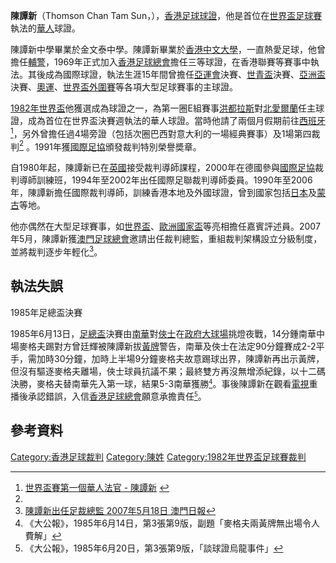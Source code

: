 {{noteTA
|G1=足球
}}
{{infobox football official
|                name = 陳譚新
|               image = Thomson Chan Tam-Sun.JPG
|            fullname = 陳譚新
|     englishfullname = Thomson Chan Tam-Sun
|         dateofbirth = {{birth date and age|1941|5|8}}
|         cityofbirth = 
|      countryofbirth = [[中國|中國]]
|         dateofdeath = 
|         cityofdeath = 
|      countryofdeath = 
|     otheroccupation = 體育教師<br>[[香港輔助警察隊|輔警]]<br>[[康文署|康文署]]總康體主任<ref name="快週刊">[http://www.xpweekly.com/common/content_view.htm?topic_id=0101&ref=8390&head=世盃球證冇得彈 陳譚新 快週刊 202期]</ref>
|               years = 1969-1990<ref name="快週刊"/> 
|              league = [[香港足球聯賽|香港足球聯賽]]
|                role = 球證
|  internationalyears = 1975-1990<ref name="快週刊"/>
|       confederation = [[FIFA|FIFA]]國際球證
|   internationalrole = 球證
}}

'''陳譚新'''（Thomson Chan Tam Sun，{{bd|1941年|5月8日}}），[[香港|香港]][[足球裁判|足球球證]]，他是首位在[[世界盃足球賽|世界盃足球賽]]執法的[[華人|華人]]球證。

陳譚新中學畢業於金文泰中學。陳譚新畢業於[[香港中文大學|香港中文大學]]，一直熱愛足球，他曾擔任[[香港輔助警察隊|輔警]]，1969年正式加入[[香港足球總會|香港足球總會]]擔任三等球證，在香港聯賽等賽事中執法。其後成為國際球證，執法生涯15年間曾擔任[[亞運會|亞運會]]決賽、[[世青盃|世青盃]]決賽、[[亞洲盃足球賽|亞洲盃]]決賽、[[奧運|奧運]]、[[世界盃外圍賽|世界盃外圍賽]]等各項大型足球賽事的主球證。 

[[1982年世界盃|1982年世界盃]]他獲選成為球證之一，為第一圈E組賽事[[洪都拉斯國家足球隊|洪都拉斯]]對[[北愛爾蘭足球代表隊|北愛爾蘭]]任主球證，成為首位在世界盃決賽週執法的華人球證。當時他請了兩個月假期前往[[西班牙|西班牙]]<ref>[http://enjoy.eastday.com/epublish/big5/paper309/20020514/class030900001/hwz687779.htm 世界盃賽第一個華人法官 - 陳譚新] {{webarchive|url=https://web.archive.org/web/20070311094222/http://enjoy.eastday.com/epublish/big5/paper309/20020514/class030900001/hwz687779.htm |date=2007-03-11 }}</ref>，另外曾擔任過4場旁證（包括次圈巴西對意大利的一場經典賽事）及1場第四裁判<ref name="快週刊"/> 。1991年獲[[國際足協|國際足協]]頒發裁判特別榮譽奬章。

自1980年起，陳譚新已在[[英國|英國]]接受裁判導師課程，2000年在德國參與[[國際足協|國際足協]]裁判導師訓練班，1994年至2002年出任國際足聯裁判導師委員。1990年至2006年，陳譚新擔任國際裁判導師，訓練香港本地及外國球證，曾到國家包括[[日本|日本]]及[[蒙古|蒙古]]等地。

他亦偶然在大型足球賽事，如[[世界盃|世界盃]]、[[歐洲國家盃|歐洲國家盃]]等亮相擔任嘉賓評述員。2007年5月，陳譚新獲[[澳門足球總會|澳門足球總會]]邀請出任裁判總監，重組裁判架構設立分級制度，並將裁判逐步年輕化<ref>[http://space.qoos.com/?action-viewnews-itemid-41865 陳譚新出任足裁總監 2007年5月18日 澳門日報]</ref>。

==執法失誤==
;1985年足總盃決賽
1985年6月13日，[[香港足總盃|足總盃]]決賽由[[南華足球隊|南華]]對[[俠士足球隊|俠士]]在[[香港大球場|政府大球場]]挑燈夜戰，14分鍾南華中場麥格夫踢對方曾廷輝被陳譚新拔[[黃牌|黃牌]]警告，南華及俠士在法定90分鐘賽成2-2平手，需加時30分鐘，加時上半場9分鐘麥格夫故意踢球出界，陳譚新再出示黃牌，但沒有驅逐麥格夫離場，俠士球員抗議不果；最終雙方再沒無增添紀錄，以十二碼決勝，麥格夫替南華先入第一球，結果5-3南華獲勝<small><ref>《大公報》，1985年6月14日，第3張第9版，副題「麥格夫兩黃牌無出場令人費解」</ref></small>。事後陳譚新在觀看[[電視|電視]]重播後承認錯誤，入信[[香港足球總會|香港足球總會]]願意承擔責任<small><ref>《大公報》，1985年6月20日，第3張第9版，「談球證烏龍事件」</ref></small>。

==參考資料==
{{reflist}}

{{DEFAULTSORT:Chan Tam Sun Thompson}}
[[Category:香港足球裁判|Category:香港足球裁判]]
[[Category:陳姓|Category:陳姓]]
[[Category:1982年世界盃足球賽裁判|Category:1982年世界盃足球賽裁判]]